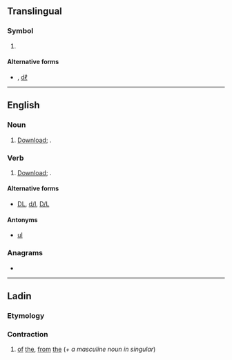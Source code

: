 {{also|DL|dL|d/l|D/L|DL-}}
==Translingual==

===Symbol===
{{mul-symbol}}

# {{SI-unit-abb2|deci|litre|liter|[[fluid measure]]}}

====Alternative forms====
* {{l|mul|dL}}, [[dℓ]]

----

==English==

===Noun===
{{en-noun}}

# {{lb|en|computing}} [[download|Download]]; {{alternative form of|DL|lang=en}}.

===Verb===
{{en-verb}}

# {{lb|en|computing}} [[download|Download]]; {{alternative form of|DL|lang=en}}.

====Alternative forms====
* {{sense|download}} [[DL]], [[d/l]], [[D/L]]

====Antonyms====
* {{sense|computing}} [[ul]]

===Anagrams===
* {{anagrams|en|LD|Ld.}}

----

==Ladin==

===Etymology===
{{af|lld|de|l|t1=of, from|t2=the [masculine singular}}

===Contraction===
{{head|lld|contraction}}

# [[of]] [[the]], [[from]] [[the]] (''+ a masculine noun in singular'')